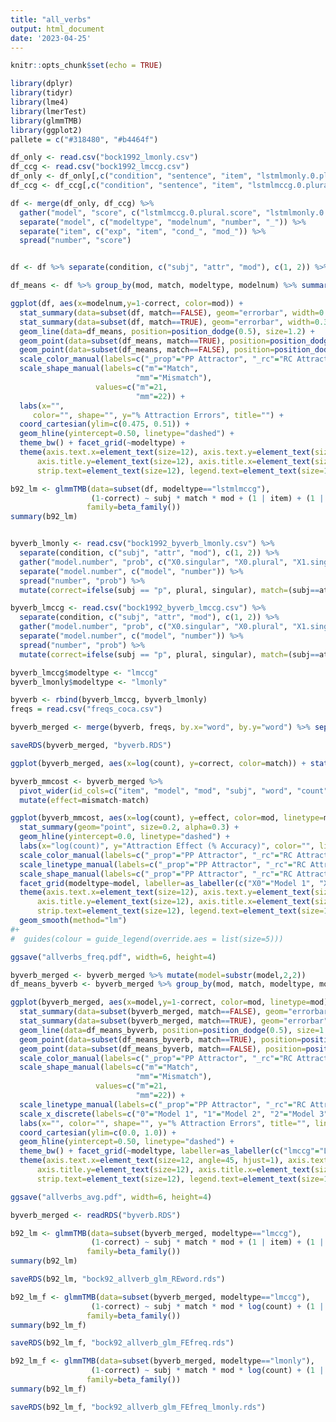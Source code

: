 ```yaml
---
title: "all_verbs"
output: html_document
date: '2023-04-25'
---
```


```r
knitr::opts_chunk$set(echo = TRUE)

library(dplyr)
library(tidyr)
library(lme4)
library(lmerTest)
library(glmmTMB)
library(ggplot2)
pallete = c("#318480", "#b4464f")
```

```r
df_only <- read.csv("bock1992_lmonly.csv")
df_ccg <- read.csv("bock1992_lmccg.csv")
df_only <- df_only[,c("condition", "sentence", "item", "lstmlmonly.0.plural.score", "lstmlmonly.0.singular.score", "lstmlmonly.1.plural.score", "lstmlmonly.1.singular.score", "lstmlmonly.2.plural.score", "lstmlmonly.2.singular.score", "lstmlmonly.3.plural.score", "lstmlmonly.3.singular.score", "lstmlmonly.4.plural.score", "lstmlmonly.4.singular.score")]
df_ccg <- df_ccg[,c("condition", "sentence", "item", "lstmlmccg.0.plural.score", "lstmlmccg.0.singular.score", "lstmlmccg.1.plural.score", "lstmlmccg.1.singular.score", "lstmlmccg.2.plural.score", "lstmlmccg.2.singular.score","lstmlmccg.3.plural.score", "lstmlmccg.3.singular.score","lstmlmccg.4.plural.score", "lstmlmccg.4.singular.score")]

df <- merge(df_only, df_ccg) %>% 
  gather("model", "score", c("lstmlmccg.0.plural.score", "lstmlmonly.0.plural.score", "lstmlmccg.0.singular.score", "lstmlmonly.0.singular.score", "lstmlmccg.1.plural.score", "lstmlmonly.1.plural.score", "lstmlmccg.1.singular.score", "lstmlmonly.1.singular.score", "lstmlmccg.2.plural.score", "lstmlmonly.2.plural.score", "lstmlmccg.2.singular.score", "lstmlmonly.2.singular.score", "lstmlmccg.3.plural.score", "lstmlmonly.3.plural.score", "lstmlmccg.3.singular.score", "lstmlmonly.3.singular.score", "lstmlmccg.4.plural.score", "lstmlmonly.4.plural.score", "lstmlmccg.4.singular.score", "lstmlmonly.4.singular.score")) %>% 
  separate("model", c("modeltype", "modelnum", "number", "_")) %>% 
  separate("item", c("exp", "item", "cond_", "mod_")) %>%
  spread("number", "score")


df <- df %>% separate(condition, c("subj", "attr", "mod"), c(1, 2)) %>% mutate(correct=ifelse(subj == "p", plural, singular), match=(subj==attr))
```

```r

df_means <- df %>% group_by(mod, match, modeltype, modelnum) %>% summarize(correct=mean(correct))

ggplot(df, aes(x=modelnum,y=1-correct, color=mod)) + 
  stat_summary(data=subset(df, match==FALSE), geom="errorbar", width=0.35, position=position_dodge(0.5), aes(x=modelnum, group=mod)) + 
  stat_summary(data=subset(df, match==TRUE), geom="errorbar", width=0.35, position=position_dodge(0.5), aes(x=modelnum, group=mod)) + 
  geom_line(data=df_means, position=position_dodge(0.5), size=1.2) +
  geom_point(data=subset(df_means, match==TRUE), position=position_dodge(0.5), aes(shape="m"), size=2, fill="#FFFFFF") +
  geom_point(data=subset(df_means, match==FALSE), position=position_dodge(0.5), aes(shape="mm"), size=2, fill="#FFFFFF") +
  scale_color_manual(labels=c("_prop"="PP Attractor", "_rc"="RC Attractor"), values=pallete) +
  scale_shape_manual(labels=c("m"="Match",
                            "mm"="Mismatch"),
                   values=c("m"=21,
                            "mm"=22)) +
  labs(x="", 
     color="", shape="", y="% Attraction Errors", title="") +
  coord_cartesian(ylim=c(0.475, 0.51)) +
  geom_hline(yintercept=0.50, linetype="dashed") + 
  theme_bw() + facet_grid(~modeltype) +
  theme(axis.text.x=element_text(size=12), axis.text.y=element_text(size=12),
      axis.title.y=element_text(size=12), axis.title.x=element_text(size=10),
      strip.text=element_text(size=12), legend.text=element_text(size=12))
```

```r

b92_lm <- glmmTMB(data=subset(df, modeltype=="lstmlmccg"), 
                  (1-correct) ~ subj * match * mod + (1 | item) + (1 | modelnum),
                 family=beta_family())
summary(b92_lm)



```

```r
byverb_lmonly <- read.csv("bock1992_byverb_lmonly.csv") %>% 
  separate(condition, c("subj", "attr", "mod"), c(1, 2)) %>% 
  gather("model.number", "prob", c("X0.singular", "X0.plural", "X1.singular", "X1.plural", "X2.singular", "X2.plural", "X3.singular", "X3.plural", "X4.singular", "X4.plural")) %>%
  separate("model.number", c("model", "number")) %>%
  spread("number", "prob") %>%
  mutate(correct=ifelse(subj == "p", plural, singular), match=(subj==attr))

byverb_lmccg <- read.csv("bock1992_byverb_lmccg.csv") %>% 
  separate(condition, c("subj", "attr", "mod"), c(1, 2)) %>% 
  gather("model.number", "prob", c("X0.singular", "X0.plural", "X1.singular", "X1.plural", "X2.singular", "X2.plural", "X3.singular", "X3.plural", "X4.singular", "X4.plural")) %>%
  separate("model.number", c("model", "number")) %>%
  spread("number", "prob") %>%
  mutate(correct=ifelse(subj == "p", plural, singular), match=(subj==attr))

byverb_lmccg$modeltype <- "lmccg"
byverb_lmonly$modeltype <- "lmonly"

byverb <- rbind(byverb_lmccg, byverb_lmonly)
freqs = read.csv("freqs_coca.csv")

byverb_merged <- merge(byverb, freqs, by.x="word", by.y="word") %>% separate(item, c("study", "item", "cond", "mod2"))

saveRDS(byverb_merged, "byverb.RDS")

ggplot(byverb_merged, aes(x=log(count), y=correct, color=match)) + stat_summary(geom="point") + geom_hline(yintercept=0.5, linetype="dashed") + facet_grid(model~mod)
```

```r
byverb_mmcost <- byverb_merged %>% 
  pivot_wider(id_cols=c("item", "model", "mod", "subj", "word", "count", "modeltype"), names_from=match, values_from=correct) %>% rename(mismatch = "FALSE", match="TRUE") %>%
  mutate(effect=mismatch-match)

ggplot(byverb_mmcost, aes(x=log(count), y=effect, color=mod, linetype=mod, shape=mod)) + 
  stat_summary(geom="point", size=0.2, alpha=0.3) + 
  geom_hline(yintercept=0.0, linetype="dashed") + 
  labs(x="log(count)", y="Attraction Effect (% Accuracy)", color="", linetype="", shape="") +
  scale_color_manual(labels=c("_prop"="PP Attractor", "_rc"="RC Attractor"), values=pallete) +
  scale_linetype_manual(labels=c("_prop"="PP Attractor", "_rc"="RC Attractor"), values=c("_prop"="1111", "_rc"="solid")) +
  scale_shape_manual(labels=c("_prop"="PP Attractor", "_rc"="RC Attractor"), values=c("_prop"=22, "_rc"=23)) +
  facet_grid(modeltype~model, labeller=as_labeller(c("X0"="Model 1", "X1"="Model 2", "X2"="Model 3", "X3"="Model 4", "X4"="Model 5", "lmonly"="LM Only", "lmccg"="LM+CCG"))) + theme_bw() + 
  theme(axis.text.x=element_text(size=12), axis.text.y=element_text(size=12),
      axis.title.y=element_text(size=12), axis.title.x=element_text(size=10),
      strip.text=element_text(size=12), legend.text=element_text(size=12), legend.position="bottom") +
  geom_smooth(method="lm") 
#+
#  guides(colour = guide_legend(override.aes = list(size=5)))

ggsave("allverbs_freq.pdf", width=6, height=4)
```

```r
byverb_merged <- byverb_merged %>% mutate(model=substr(model,2,2))
df_means_byverb <- byverb_merged %>% group_by(mod, match, modeltype, model) %>% summarize(correct=mean(correct))

ggplot(byverb_merged, aes(x=model,y=1-correct, color=mod, linetype=mod)) + 
  stat_summary(data=subset(byverb_merged, match==FALSE), geom="errorbar", width=0.35, position=position_dodge(0.5), aes(x=model, group=mod)) + 
  stat_summary(data=subset(byverb_merged, match==TRUE), geom="errorbar", width=0.35, position=position_dodge(0.5), aes(x=model, group=mod)) + 
  geom_line(data=df_means_byverb, position=position_dodge(0.5), size=1.2) +
  geom_point(data=subset(df_means_byverb, match==TRUE), position=position_dodge(0.5), aes(shape="m"), size=2, fill="#FFFFFF") +
  geom_point(data=subset(df_means_byverb, match==FALSE), position=position_dodge(0.5), aes(shape="mm"), size=2, fill="#FFFFFF") +
  scale_color_manual(labels=c("_prop"="PP Attractor", "_rc"="RC Attractor"), values=pallete) +
  scale_shape_manual(labels=c("m"="Match",
                            "mm"="Mismatch"),
                   values=c("m"=21,
                            "mm"=22)) +
  scale_linetype_manual(labels=c("_prop"="PP Attractor", "_rc"="RC Attractor"), values=c("_prop"="1111", "_rc"="solid")) +
  scale_x_discrete(labels=c("0"="Model 1", "1"="Model 2", "2"="Model 3", "3"="Model 4", "4"="Model 5", "lmonly"="LM Only", "lmccg"="LM+CCG")) +
  labs(x="", color="", shape="", y="% Attraction Errors", title="", linetype="") +
  coord_cartesian(ylim=c(0.0, 1.0)) +
  geom_hline(yintercept=0.50, linetype="dashed") + 
  theme_bw() + facet_grid(~modeltype, labeller=as_labeller(c("lmccg"="LM+CCG", "lmonly"="LM Only"))) +
  theme(axis.text.x=element_text(size=12, angle=45, hjust=1), axis.text.y=element_text(size=12),
      axis.title.y=element_text(size=12), axis.title.x=element_text(size=10),
      strip.text=element_text(size=12), legend.text=element_text(size=12))

ggsave("allverbs_avg.pdf", width=6, height=4)
```



```r
byverb_merged <- readRDS("byverb.RDS")

b92_lm <- glmmTMB(data=subset(byverb_merged, modeltype=="lmccg"), 
                  (1-correct) ~ subj * match * mod + (1 | item) + (1 | model) + (1| word),
                 family=beta_family())
summary(b92_lm)

saveRDS(b92_lm, "bock92_allverb_glm_REword.rds")

b92_lm_f <- glmmTMB(data=subset(byverb_merged, modeltype=="lmccg"), 
                  (1-correct) ~ subj * match * mod * log(count) + (1 | item) + (1 | model),
                 family=beta_family())
summary(b92_lm_f)

saveRDS(b92_lm_f, "bock92_allverb_glm_FEfreq.rds")

```

```r
b92_lm_f <- glmmTMB(data=subset(byverb_merged, modeltype=="lmonly"), 
                  (1-correct) ~ subj * match * mod * log(count) + (1 | item) + (1 | model),
                 family=beta_family())
summary(b92_lm_f)

saveRDS(b92_lm_f, "bock92_allverb_glm_FEfreq_lmonly.rds")
```
